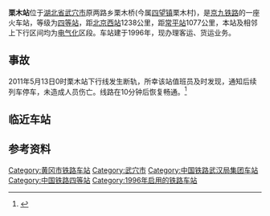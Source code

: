 {{Infobox China railway station 
|车站名称 = 栗木站
|车站名称拼音 = LiMu
|英文名称 = Limu Railway Station
|车站代码 = 25278<ref>根据《中华人民共和国铁路车站代码》（GB/T10302-2010）</ref>
|电报码 = LMN
|拼音码 = LMU
|车站位置 = [[湖北省|湖北省]][[黄冈市|黄冈市]][[武穴市|武穴市]]
|坐标 = {{coord|30|04|46|N|115|30|01|E|display=inline,title}}
|归属 = [[武汉铁路局|武汉铁路局]]
|线路 = [[京九铁路|京九铁路]]
|车站等级 = [[四等站_(中国)|四等站]]
|route_map={{黄冈市铁路车站RDT/栗木站}}
}} 


'''栗木站'''位于[[湖北省|湖北省]][[武穴市|武穴市]]原两路乡栗木桥(今属[[四望镇|四望镇]]栗木村)，是[[京九铁路|京九铁路]]的一座火车站，等级为[[四等站_(中国)|四等站]]，距[[北京西站|北京西站]]1238公里，距[[常平站|常平站]]1077公里，本站及相邻上下行区间均为[[电气化|电气化]]区段。车站建于1996年，现办理客运、货运业务。

==事故==
2011年5月13日0时栗木站下行线发生断轨，所幸该站值班员及时发现，通知后续列车停车，未造成人员伤亡。线路在10分钟后恢复畅通。<ref>{{cite web |url=http://edwb.hgdaily.com.cn/paper/2/2011/05/20/94029.html |language=zh-hans |title=栗木站下行线发生断轨 |publisher=黄冈日报社 |date=2011-05-20 |accessdate=2012-01-12 }}{{Dead link|date=2020年1月 |bot=InternetArchiveBot |fix-attempted=yes }}</ref>

==临近车站==
{{Start rail box|[[中国铁路|中国铁路]]}}
{{s-inop|[[蕲春站|蕲春站]]|{{站|北京西}}方向}}
{{s-line|[[京九铁路|京九铁路]]<br />← 21km 栗木站 18km →}}
{{s-inop|[[武穴站|武穴站]]|{{站|常平}}方向}}
{{End box}}

==参考资料==
{{reflist}}

{{京九铁路}}
[[Category:黄冈市铁路车站|Category:黄冈市铁路车站]]
[[Category:武穴市|Category:武穴市]]
[[Category:中国铁路武汉局集团车站|Category:中国铁路武汉局集团车站]]
[[Category:中国铁路四等站|Category:中国铁路四等站]]
[[Category:1996年启用的铁路车站|Category:1996年启用的铁路车站]]